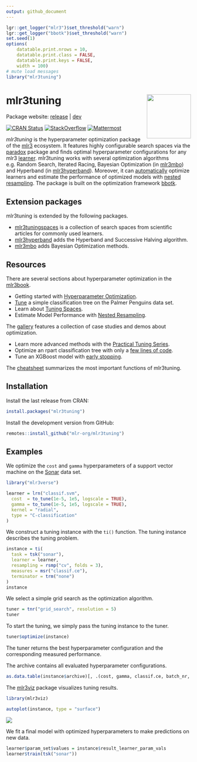 ```yaml
---
output: github_document
---
```


```r
lgr::get_logger("mlr3")$set_threshold("warn")
lgr::get_logger("bbotk")$set_threshold("warn")
set.seed(1)
options(
    datatable.print.nrows = 10,
    datatable.print.class = FALSE,
    datatable.print.keys = FALSE,
    width = 100)
# mute load messages
library("mlr3tuning")
```

# mlr3tuning <img src="man/figures/logo.png" align="right" width = "120" />

Package website: [release](https://mlr3tuning.mlr-org.com/) | [dev](https://mlr3tuning.mlr-org.com/dev/)

<!-- badges: start -->
[![CRAN Status](https://www.r-pkg.org/badges/version-ago/mlr3tuning)](https://cran.r-project.org/package=mlr3tuning)
[![StackOverflow](https://img.shields.io/badge/stackoverflow-mlr3-orange.svg)](https://stackoverflow.com/questions/tagged/mlr3)
[![Mattermost](https://img.shields.io/badge/chat-mattermost-orange.svg)](https://lmmisld-lmu-stats-slds.srv.mwn.de/mlr_invite/)
<!-- badges: end -->

*mlr3tuning* is the hyperparameter optimization package of the [mlr3](https://mlr-org.com/) ecosystem.
It features highly configurable search spaces via the [paradox](https://github.com/mlr-org/paradox) package and finds optimal hyperparameter configurations for any mlr3 [learner](https://github.com/mlr-org/mlr3learners).
mlr3tuning works with several optimization algorithms e.g. Random Search, Iterated Racing, Bayesian Optimization (in [mlr3mbo](https://github.com/mlr-org/mlr3mbo)) and Hyperband (in [mlr3hyperband](https://github.com/mlr-org/mlr3hyperband)).
Moreover, it can [automatically](https://mlr3book.mlr-org.com/optimization.html#sec-autotuner) optimize learners and estimate the performance of optimized models with [nested resampling](https://mlr3book.mlr-org.com/optimization.html#sec-nested-resampling).
The package is built on the optimization framework [bbotk](https://github.com/mlr-org/bbotk).

## Extension packages

mlr3tuning is extended by the following packages.

* [mlr3tuningspaces](https://github.com/mlr-org/mlr3tuningspaces) is a collection of search spaces from scientific articles for commonly used learners.
* [mlr3hyperband](https://github.com/mlr-org/mlr3hyperband) adds the Hyperband and Successive Halving algorithm.
* [mlr3mbo](https://github.com/mlr-org/mlr3mbo) adds Bayesian Optimization methods.

## Resources

There are several sections about hyperparameter optimization in the [mlr3book](https://mlr3book.mlr-org.com).

* Getting started with [Hyperparameter Optimization](https://mlr3book.mlr-org.com/optimization.html).
* [Tune](https://mlr3book.mlr-org.com/optimization.html#sec-tuning-instance) a simple classification tree on the Palmer Penguins data set.
* Learn about [Tuning Spaces](https://mlr3book.mlr-org.com/technical.html#sec-tuning-space).
* Estimate Model Performance with [Nested Resampling](https://mlr3book.mlr-org.com/optimization.html#sec-model-performance).

The [gallery](https://mlr-org.com/gallery.html#category:tuning) features a collection of case studies and demos about optimization.

* Learn more advanced methods with the [Practical Tuning Series](https://mlr-org.com/gallery.html#category:practical_tuning_series).
* Optimize an rpart classification tree with only a [few lines of code](https://mlr-org.com/gallery/2022-11-10-hyperparameter-optimization-on-the-palmer-penguins/).
* Tune an XGBoost model with [early stopping](https://mlr-org.com/gallery/2022-11-04-early-stopping-with-xgboost/).

The [cheatsheet](https://cheatsheets.mlr-org.com/mlr3tuning.pdf) summarizes the most important functions of mlr3tuning.

## Installation

Install the last release from CRAN:

```r
install.packages("mlr3tuning")
```

Install the development version from GitHub:

```r
remotes::install_github("mlr-org/mlr3tuning")
```

## Examples

We optimize the `cost` and `gamma` hyperparameters of a support vector machine on the [Sonar](https://mlr3.mlr-org.com/reference/mlr_tasks_sonar.html) data set.

```r
library("mlr3verse")

learner = lrn("classif.svm",
  cost  = to_tune(1e-5, 1e5, logscale = TRUE),
  gamma = to_tune(1e-5, 1e5, logscale = TRUE),
  kernel = "radial",
  type = "C-classification"
)
```

We construct a tuning instance with the `ti()` function.
The tuning instance describes the tuning problem.

```r
instance = ti(
  task = tsk("sonar"),
  learner = learner,
  resampling = rsmp("cv", folds = 3),
  measures = msr("classif.ce"),
  terminator = trm("none")
)
instance
```

We select a simple grid search as the optimization algorithm.

```r
tuner = tnr("grid_search", resolution = 5)
tuner
```

To start the tuning, we simply pass the tuning instance to the tuner.

```r
tuner$optimize(instance)
```

The tuner returns the best hyperparameter configuration and the corresponding measured performance.

The archive contains all evaluated hyperparameter configurations.

```r
as.data.table(instance$archive)[, .(cost, gamma, classif.ce, batch_nr, resample_result)]
```

The [mlr3viz](https://mlr3viz.mlr-org.com/) package visualizes tuning results.

```r
library(mlr3viz)

autoplot(instance, type = "surface")
```

<img src="man/figures/mlr3viz.png" style = "max-width: 80%; height: auto;" />

We fit a final model with optimized hyperparameters to make predictions on new data.

```r
learner$param_set$values = instance$result_learner_param_vals
learner$train(tsk("sonar"))
```

